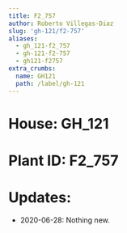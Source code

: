 ```yaml
---
title: F2_757
author: Roberto Villegas-Diaz
slug: 'gh-121/f2-757'
aliases:
  - gh_121-f2_757
  - gh-121-f2-757
  - gh121-f2757
extra_crumbs:
  name: GH121
  path: /label/gh-121
---
```


# **House**: GH_121
# **Plant ID**: F2_757
# **Updates**: 
 - 2020-06-28: Nothing new.
